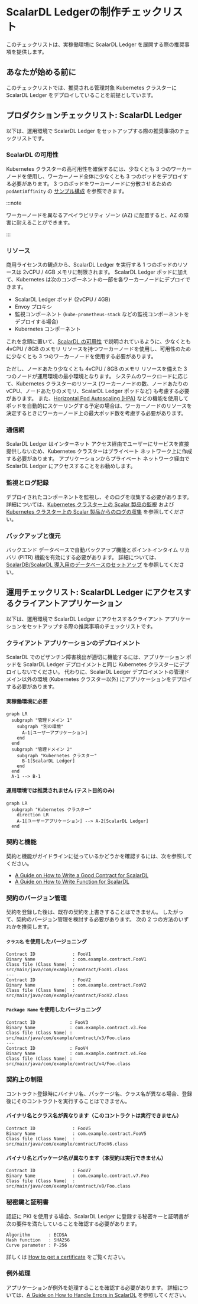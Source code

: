 # ScalarDL Ledgerの制作チェックリスト

このチェックリストは、実稼働環境に ScalarDL Ledger を展開する際の推奨事項を提供します。

## あなたが始める前に

このチェックリストでは、推奨される管理対象 Kubernetes クラスターに ScalarDL Ledger をデプロイしていることを前提としています。

## プロダクションチェックリスト: ScalarDL Ledger

以下は、運用環境で ScalarDL Ledger をセットアップする際の推奨事項のチェックリストです。

### ScalarDL の可用性

Kubernetes クラスターの高可用性を確保するには、少なくとも 3 つのワーカーノードを使用し、ワーカーノード全体に少なくとも 3 つのポッドをデプロイする必要があります。 3 つのポッドをワーカーノードに分散させるための `podAntiAffinity` の [サンプル構成](../conf/scalardl-custom-values.yaml) を参照できます。

:::note

ワーカーノードを異なるアベイラビリティ ゾーン (AZ) に配置すると、AZ の障害に耐えることができます。

:::

### リソース

商用ライセンスの観点から、ScalarDL Ledger を実行する 1 つのポッドのリソースは 2vCPU / 4GB メモリに制限されます。 ScalarDL Ledger ポッドに加えて、Kubernetes は次のコンポーネントの一部を各ワーカーノードにデプロイできます。

* ScalarDL Ledger ポッド (2vCPU / 4GB)
* Envoy プロキシ
* 監視コンポーネント (`kube-prometheus-stack` などの監視コンポーネントをデプロイする場合)
* Kubernetes コンポーネント

これを念頭に置いて、[ScalarDL の可用性](#scalardl-availability) で説明されているように、少なくとも 4vCPU / 8GB のメモリ リソースを持つワーカーノードを使用し、可用性のために少なくとも 3 つのワーカーノードを使用する必要があります。

ただし、ノードあたり少なくとも 4vCPU / 8GB のメモリ リソースを備えた 3 つのノードが運用環境の最小環境となります。 システムのワークロードに応じて、Kubernetes クラスターのリソース (ワーカーノードの数、ノードあたりの vCPU、ノードあたりのメモリ、ScalarDL Ledger ポッドなど) も考慮する必要があります。 また、[Horizontal Pod Autoscaling (HPA)](https://kubernetes.io/docs/tasks/run-application/horizontal-pod-autoscale/) などの機能を使用してポッドを自動的にスケーリングする予定の場合は、ワーカーノードのリソースを決定するときにワーカーノード上の最大ポッド数を考慮する必要があります。

### 通信網

ScalarDL Ledger はインターネット アクセス経由でユーザーにサービスを直接提供しないため、Kubernetes クラスターはプライベート ネットワーク上に作成する必要があります。 アプリケーションからプライベート ネットワーク経由で ScalarDL Ledger にアクセスすることをお勧めします。

### 監視とログ記録

デプロイされたコンポーネントを監視し、そのログを収集する必要があります。 詳細については、[Kubernetes クラスター上の Scalar 製品の監視](K8sMonitorGuide.mdx) および [Kubernetes クラスター上の Scalar 製品からのログの収集](K8sLogCollectionGuide.mdx) を参照してください。

### バックアップと復元

バックエンド データベースで自動バックアップ機能とポイントインタイム リカバリ (PITR) 機能を有効にする必要があります。 詳細については、[ScalarDB/ScalarDL 導入用のデータベースのセットアップ](SetupDatabase.mdx) を参照してください。

## 運用チェックリスト: ScalarDL Ledger にアクセスするクライアントアプリケーション

以下は、運用環境で ScalarDL Ledger にアクセスするクライアント アプリケーションをセットアップする際の推奨事項のチェックリストです。

### クライアント アプリケーションのデプロイメント

ScalarDL でのビザンチン障害検出が適切に機能するには、アプリケーション ポッドを ScalarDL Ledger デプロイメントと同じ Kubernetes クラスターにデプロイしないでください。 代わりに、ScalarDL Ledger デプロイメントの管理ドメイン以外の環境 (Kubernetes クラスター以外) にアプリケーションをデプロイする必要があります。

#### 実稼働環境に必要

```mermaid
graph LR
  subgraph "管理ドメイン 1"
    subgraph "別の環境"
      A-1[ユーザーアプリケーション]
    end
  end
  subgraph "管理ドメイン 2"
    subgraph "Kubernetes クラスター"
      B-1[ScalarDL Ledger]
    end
  end
  A-1 --> B-1
```

#### 運用環境では推奨されません (テスト目的のみ)

```mermaid
graph LR
  subgraph "Kubernetes クラスター"
    direction LR
    A-1[ユーザーアプリケーション] --> A-2[ScalarDL Ledger]
  end
```

### 契約と機能

契約と機能がガイドラインに従っているかどうかを確認するには、次を参照してください。

* [A Guide on How to Write a Good Contract for ScalarDL](https://github.com/scalar-labs/scalardl/blob/master/docs/how-to-write-contract.mdx)
* [A Guide on How to Write Function for ScalarDL](https://github.com/scalar-labs/scalardl/blob/master/docs/how-to-write-function.mdx)

### 契約のバージョン管理

契約を登録した後は、既存の契約を上書きすることはできません。 したがって、契約のバージョン管理を検討する必要があります。 次の 2 つの方法のいずれかを推奨します。

#### `クラス名` を使用したバージョニング

```console
Contract ID              : FooV1
Binary Name              : com.example.contract.FooV1
Class file (Class Name)  : src/main/java/com/example/contract/FooV1.class
---
Contract ID              : FooV2
Binary Name              : com.example.contract.FooV2
Class file (Class Name)  : src/main/java/com/example/contract/FooV2.class
```

####  `Package Name` を使用したバージョニング

```console
Contract ID             : FooV3
Binary Name             : com.example.contract.v3.Foo
Class file (Class Name) : src/main/java/com/example/contract/v3/Foo.class
---
Contract ID             : FooV4
Binary Name             : com.example.contract.v4.Foo
Class file (Class Name) : src/main/java/com/example/contract/v4/Foo.class
```

### 契約上の制限

コントラクト登録時にバイナリ名、パッケージ名、クラス名が異なる場合、登録後にそのコントラクトを実行することはできません。

#### バイナリ名とクラス名が異なります（このコントラクトは実行できません）

```console
Contract ID              : FooV5
Binary Name              : com.example.contract.FooV5
Class file (Class Name)  : src/main/java/com/example/contract/FooV6.class
```

#### バイナリ名とパッケージ名が異なります（本契約は実行できません）

```console
Contract ID              : FooV7
Binary Name              : com.example.contract.v7.Foo
Class file (Class Name)  : src/main/java/com/example/contract/v8/Foo.class
```

### 秘密鍵と証明書

認証に PKI を使用する場合、ScalarDL Ledger に登録する秘密キーと証明書が次の要件を満たしていることを確認する必要があります。

```console
Algorithm       : ECDSA
Hash function   : SHA256
Curve parameter : P-256
```

詳しくは [How to get a certificate](https://github.com/scalar-labs/scalardl/blob/master/docs/ca/caclient-getting-started.mdx) をご覧ください。

### 例外処理

アプリケーションが例外を処理することを確認する必要があります。 詳細については、[A Guide on How to Handle Errors in ScalarDL](https://github.com/scalar-labs/scalardl/blob/master/docs/how-to-handle-errors.mdx) を参照してください。
